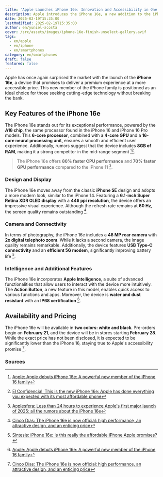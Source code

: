 ```yaml
---
title: 'Apple Launches iPhone 16e: Innovation and Accessibility in One Device'
description: Apple introduces the iPhone 16e, a new addition to the iPhone family that combines power and affordability. Discover its features and innovations.
date: 2025-02-19T15:35:00
lastModified: 2025-02-19T15:35:00
author: en/yuniel-acosta
cover: /src/assets/images/iphone-16e-finish-unselect-gallery.avif
tags:
  - en/apple
  - en/iphone
  - en/smartphones
category: en/smartphones
draft: false
featured: false
---
```

Apple has once again surprised the market with the launch of the **iPhone 16e**, a device that promises to deliver a premium experience at a more accessible price. This new member of the iPhone family is positioned as an ideal choice for those seeking cutting-edge technology without breaking the bank.

## **Key Features of the iPhone 16e**

The iPhone 16e stands out for its exceptional performance, powered by the **A18 chip**, the same processor found in the iPhone 16 and iPhone 16 Pro models. This **6-core processor**, combined with a **4-core GPU** and a **16-core neural processing unit**, ensures a smooth and efficient user experience. Additionally, rumors suggest that the device includes **8GB of RAM**, making it a strong competitor in the mid-range segment [^1][^2].

> The iPhone 16e offers **80% faster CPU performance** and **70% faster GPU performance** compared to the iPhone 11 [^3].

### **Design and Display**

The iPhone 16e moves away from the classic **iPhone SE** design and adopts a more modern look, similar to the iPhone 14. Featuring a **6.1-inch Super Retina XDR OLED display** with a **446 ppi resolution**, the device offers an impressive visual experience. Although the refresh rate remains at **60 Hz**, the screen quality remains outstanding [^4].

### **Camera and Connectivity**

In terms of photography, the iPhone 16e includes a **48 MP rear camera** with **2x digital telephoto zoom**. While it lacks a second camera, the image quality remains remarkable. Additionally, the device features **USB Type-C connectivity** and an **efficient 5G modem**, significantly improving battery life [^5].

### **Intelligence and Additional Features**

The iPhone 16e incorporates **Apple Intelligence**, a suite of advanced functionalities that allow users to interact with the device more intuitively. The **Action Button**, a new feature in this model, enables quick access to various functions and apps. Moreover, the device is **water and dust resistant** with an **IP68 certification** [^1].

## **Availability and Pricing**

The iPhone 16e will be available in **two colors: white and black**. Pre-orders begin on **February 21**, and the device will be in stores starting **February 28**. While the exact price has not been disclosed, it is expected to be significantly lower than the iPhone 16, staying true to Apple's accessibility promise [^4].

### **Sources**

[^1]: [Apple: Apple debuts iPhone 16e: A powerful new member of the iPhone 16 family](https://www.apple.com/newsroom/2025/02/apple-debuts-iphone-16e-a-powerful-new-member-of-the-iphone-16-family/)
[^2]: [El Confidencial: This is the new iPhone 16e: Apple has done everything you expected with its most affordable phone](https://www.elconfidencial.com/tecnologia/2025-02-19/iphone-16e-caracteristicas-precio-opiniones_4068819/)
[^3]: [Applesfera: Less than 24 hours to experience Apple's first major launch of 2025: all the rumors about the iPhone 16e](https://www.applesfera.com/iphone/48-horas-para-vivir-primer-gran-lanzamiento-apple-2025-todos-rumores-iphone-se-4)
[^4]: [Cinco Días: The iPhone 16e is now official: high performance, an attractive design, and an enticing price](https://cincodias.elpais.com/smartlife/smartphones/2025-02-19/iphone-16e-lanzamiento-precio.html)
[^5]: [Síntesis: iPhone 16e: Is this really the affordable iPhone Apple promises?](https://sintesis.com.mx/2025/02/19/iphone-16e-lanzamiento-precio/)
